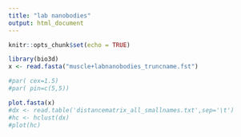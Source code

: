 ---
title: "lab nanobodies"
output: html_document
---

```{r setup, include=FALSE}
knitr::opts_chunk$set(echo = TRUE)
```


```{r}
library(bio3d)
x <- read.fasta("muscle+labnanobodies_truncname.fst")
```
```{r}
#par( cex=1.5)
#par( pin=c(5,5))

plot.fasta(x)
#dx <- read.table('distancematrix_all_smallnames.txt',sep='\t')
#hc <- hclust(dx)
#plot(hc)
```

